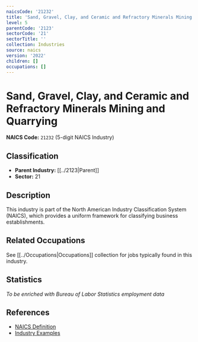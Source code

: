 ```yaml
---
naicsCode: '21232'
title: 'Sand, Gravel, Clay, and Ceramic and Refractory Minerals Mining and Quarrying'
level: 5
parentCode: '2123'
sectorCode: '21'
sectorTitle: ''
collection: Industries
source: naics
version: '2022'
children: []
occupations: []
---
```

# Sand, Gravel, Clay, and Ceramic and Refractory Minerals Mining and Quarrying

**NAICS Code:** `21232` (5-digit NAICS Industry)

## Classification

- **Parent Industry:** [[../2123|Parent]]
- **Sector:** 21

## Description

This industry is part of the North American Industry Classification System (NAICS), which provides a uniform framework for classifying business establishments.

## Related Occupations

See [[../Occupations|Occupations]] collection for jobs typically found in this industry.

## Statistics

*To be enriched with Bureau of Labor Statistics employment data*

## References

- [NAICS Definition](https://www.census.gov/naics/)
- [Industry Examples](https://www.census.gov/naics/2022NAICS/)
